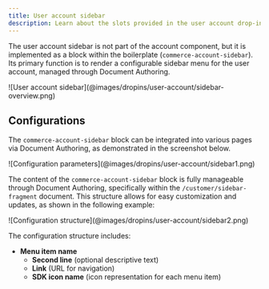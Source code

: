 ```yaml
---
title: User account sidebar
description: Learn about the slots provided in the user account drop-in component.
---
```



The user account sidebar is not part of the account component, but it is implemented as a block within the boilerplate (`commerce-account-sidebar`). Its primary function is to render a configurable sidebar menu for the user account, managed through Document Authoring.

<Diagram caption="User account sidebar">
  ![User account sidebar](@images/dropins/user-account/sidebar-overview.png)
</Diagram>

## Configurations

The `commerce-account-sidebar` block can be integrated into various pages via Document Authoring, as demonstrated in the screenshot below.

<Diagram caption="Configuration parameters">
  ![Configuration parameters](@images/dropins/user-account/sidebar1.png)
</Diagram>

The content of the `commerce-account-sidebar` block is fully manageable through Document Authoring, specifically within the `/customer/sidebar-fragment` document. This structure allows for easy customization and updates, as shown in the following example:

<Diagram caption="Configuration structure">
  ![Configuration structure](@images/dropins/user-account/sidebar2.png)
</Diagram>

The configuration structure includes:

* **Menu item name**
  * **Second line** (optional descriptive text)
  * **Link** (URL for navigation)
  * **SDK icon name** (icon representation for each menu item)
